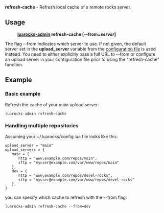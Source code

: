 '''refresh-cache''' - Refresh local cache of a remote rocks server.

== Usage ==

:'''[[luarocks-admin.wiki|luarocks-admin]] refresh-cache <nowiki>[</nowiki>--from=''server''<nowiki>]'''

The flag --from indicates which server to use. If not given, the default server set in the '''upload_server''' variable from the [[Config_file_format.wiki|configuration file]] is used instead. You need to either explicitly pass a full URL to --from or configure an upload server in your configuration file prior to using the "refresh-cache" function.

== Example ==

=== Basic example ===

Refresh the cache of your main upload server:

 luarocks-admin refresh-cache

=== Handling multiple repositories ===

Assuming your ~/.luarocks/config.lua file looks like this:

 upload_server = "main"
 upload_servers = {
    main = {
       http = "www.example.com/repos/main",
       sftp = "myuser@example.com/var/www/repos/main"
    },
    dev = {
       http = "www.example.com/repos/devel-rocks",
       sftp = "myuser@example.com/var/www/repos/devel-rocks"
    },
 }

you can specify which cache to refresh with the --from flag:

 luarocks-admin refresh-cache --from=dev
